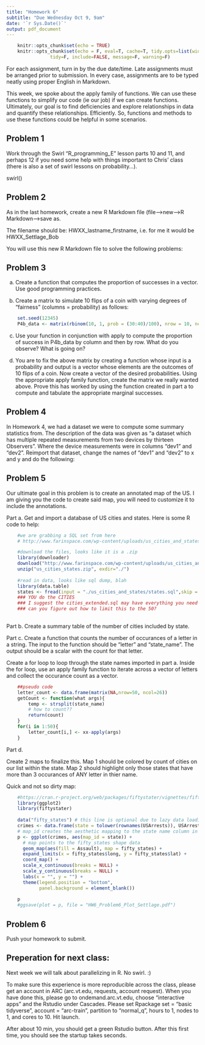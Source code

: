 ```yaml
---
title: "Homework 6"
subtitle: "Due Wednesday Oct 9, 9am"
date: '`r Sys.Date()`'
output: pdf_document
---
```


```r
    knitr::opts_chunk$set(echo = TRUE)
    knitr::opts_chunk$set(echo = F, eval=T, cache=T, tidy.opts=list(width.cutoff=55),
                tidy=F, include=FALSE, message=F, warning=F)
```

For each assignment, turn in by the due date/time.  Late assignments must be arranged prior to submission.  In every case, assignments are to be typed neatly using proper English in Markdown.  

This week, we spoke about the apply family of functions.  We can use these functions to simplify our code (ie our job) if we can create functions.  Ultimately, our goal is to find deficiencies and explore relationships in data and quantify these relationships.  Efficiently.  So, functions and methods to use these functions could be helpful in some scenarios.

## Problem 1

Work through the Swirl "R_programming_E" lesson parts 10 and 11, and perhaps 12 if you need some help with things important to Chris' class (there is also a set of swirl lessons on probability...).

swirl()  

## Problem 2

As in the last homework, create a new R Markdown file (file-->new-->R Markdown-->save as.

The filename should be: HWXX_lastname_firstname, i.e. for me it would be HWXX_Settlage_Bob

You will use this new R Markdown file to solve the following problems:
  
## Problem 3  

a. Create a function that computes the proportion of successes in a vector.  Use good programming practices.

b. Create a matrix to simulate 10 flips of a coin with varying degrees of "fairness" (columns = probability) as follows:

```r

    set.seed(12345)
    P4b_data <- matrix(rbinom(10, 1, prob = (30:40)/100), nrow = 10, ncol = 10, byrow = FALSE)

```

c. Use your function in conjunction with apply to compute the proportion of success in P4b_data by column and then by row.  What do you observe?  What is going on?

d. You are to fix the above matrix by creating a function whose input is a probability and output is a vector whose elements are the outcomes of 10 flips of a coin.  Now create a vector of the desired probabilities.  Using the appropriate apply family function, create the matrix we really wanted above.  Prove this has worked by using the function created in part a to compute and tabulate the appropriate marginal successes.

## Problem 4

In Homework 4, we had a dataset we were to compute some summary statistics from.  The description of the data was given as "a dataset which has multiple repeated measurements from two devices by thirteen Observers".  Where the device measurements were in columns "dev1" and "dev2".  Reimport that dataset, change the names of "dev1" and "dev2" to x and y and do the following:

\begin{enumerate}
  \item create a function that accepts a dataframe of values, title, and x/y labels and creates a scatter plot
  \item use this function to create:
  \begin{enumerate}
    \item a single scatter plot of the entire dataset
    \item a seperate scatter plot for each observer (using the apply function)
  \end{enumerate}
\end{enumerate}
  

## Problem 5

Our ultimate goal in this problem is to create an annotated map of the US.  I am giving you the code to create said map, you will need to customize it to include the annotations.

Part a. Get and import a database of US cities and states.  Here is some R code to help:

```r

    #we are grabbing a SQL set from here
    # http://www.farinspace.com/wp-content/uploads/us_cities_and_states.zip

    #download the files, looks like it is a .zip
    library(downloader)
    download("http://www.farinspace.com/wp-content/uploads/us_cities_and_states.zip",dest="us_cities_states.zip")
    unzip("us_cities_states.zip", exdir="./")
    
    #read in data, looks like sql dump, blah
    library(data.table)
    states <- fread(input = "./us_cities_and_states/states.sql",skip = 23,sep = "'", sep2 = ",", header = F, select = c(2,4))
    ### YOU do the CITIES
    ### I suggest the cities_extended.sql may have everything you need
    ### can you figure out how to limit this to the 50?
    
```

Part b. Create a summary table of the number of cities included by state.

Part c. Create a function that counts the number of occurances of a letter in a string.  The input to the function should be "letter" and "state_name".  The output should be a scalar with the count for that letter.

Create a for loop to loop through the state names imported in part a.  Inside the for loop, use an apply family function to iterate across a vector of letters and collect the occurance count as a vector.

```r

    ##pseudo code
    letter_count <- data.frame(matrix(NA,nrow=50, ncol=26))
    getCount <- function(what args){
        temp <- strsplit(state_name)
        # how to count??
        return(count)
    }
    for(i in 1:50){
        letter_count[i,] <- xx-apply(args)
    }
```

Part d.

Create 2 maps to finalize this.  Map 1 should be colored by count of cities on our list within the state.  Map 2 should highlight only those states that have more than 3 occurances of ANY letter in thier name.


Quick and not so dirty map:

```r
    #https://cran.r-project.org/web/packages/fiftystater/vignettes/fiftystater.html
    library(ggplot2)
    library(fiftystater)
    
    data("fifty_states") # this line is optional due to lazy data loading
    crimes <- data.frame(state = tolower(rownames(USArrests)), USArrests)
    # map_id creates the aesthetic mapping to the state name column in your data
    p <- ggplot(crimes, aes(map_id = state)) + 
      # map points to the fifty_states shape data
      geom_map(aes(fill = Assault), map = fifty_states) + 
      expand_limits(x = fifty_states$long, y = fifty_states$lat) +
      coord_map() +
      scale_x_continuous(breaks = NULL) + 
      scale_y_continuous(breaks = NULL) +
      labs(x = "", y = "") +
      theme(legend.position = "bottom", 
            panel.background = element_blank())
    
    p
    #ggsave(plot = p, file = "HW6_Problem6_Plot_Settlage.pdf")
```
## Problem 6

Push your homework to submit.

## Preperation for next class:  

Next week we will talk about parallelizing in R.  No swirl.  :)

To make sure this experience is more reproducible across the class, please get an account in ARC (arc.vt.edu, requests, account request).  When you have done this, please go to ondemand.arc.vt.edu, choose "interactive apps" and the Rstudio under Cascades.  Please set Rpackage set = "basic tidyverse", account = "arc-train", partition to "normal_q", hours to 1, nodes to 1, and cores to 10.  Hit launch.

After about 10 min, you should get a green Rstudio button.  After this first time, you should see the startup takes seconds.






